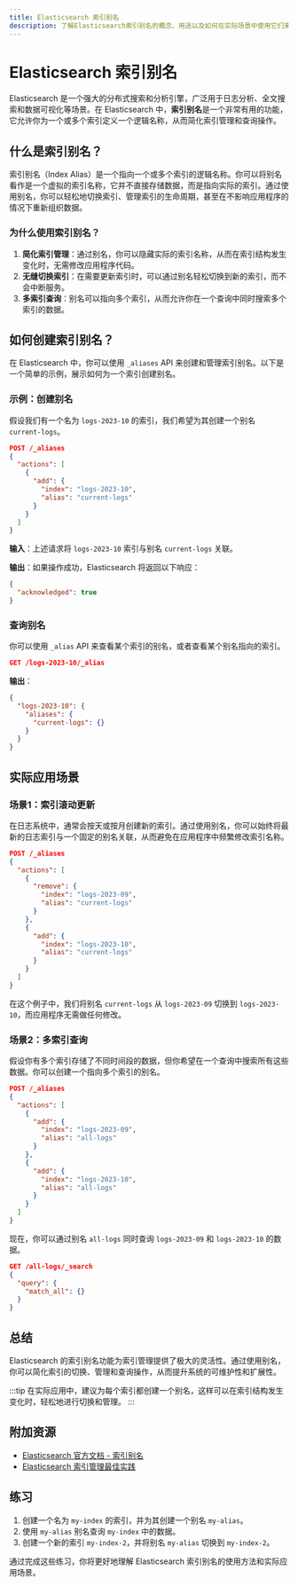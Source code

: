 ```yaml
---
title: Elasticsearch 索引别名
description: 了解Elasticsearch索引别名的概念、用途以及如何在实际场景中使用它们来优化索引管理。
---
```


# Elasticsearch 索引别名

Elasticsearch 是一个强大的分布式搜索和分析引擎，广泛用于日志分析、全文搜索和数据可视化等场景。在 Elasticsearch 中，**索引别名**是一个非常有用的功能，它允许你为一个或多个索引定义一个逻辑名称，从而简化索引管理和查询操作。

## 什么是索引别名？

索引别名（Index Alias）是一个指向一个或多个索引的逻辑名称。你可以将别名看作是一个虚拟的索引名称，它并不直接存储数据，而是指向实际的索引。通过使用别名，你可以轻松地切换索引、管理索引的生命周期，甚至在不影响应用程序的情况下重新组织数据。

### 为什么使用索引别名？

1. **简化索引管理**：通过别名，你可以隐藏实际的索引名称，从而在索引结构发生变化时，无需修改应用程序代码。
2. **无缝切换索引**：在需要更新索引时，可以通过别名轻松切换到新的索引，而不会中断服务。
3. **多索引查询**：别名可以指向多个索引，从而允许你在一个查询中同时搜索多个索引的数据。

## 如何创建索引别名？

在 Elasticsearch 中，你可以使用 `_aliases` API 来创建和管理索引别名。以下是一个简单的示例，展示如何为一个索引创建别名。

### 示例：创建别名

假设我们有一个名为 `logs-2023-10` 的索引，我们希望为其创建一个别名 `current-logs`。

```json
POST /_aliases
{
  "actions": [
    {
      "add": {
        "index": "logs-2023-10",
        "alias": "current-logs"
      }
    }
  ]
}
```

**输入**：上述请求将 `logs-2023-10` 索引与别名 `current-logs` 关联。

**输出**：如果操作成功，Elasticsearch 将返回以下响应：

```json
{
  "acknowledged": true
}
```

### 查询别名

你可以使用 `_alias` API 来查看某个索引的别名，或者查看某个别名指向的索引。

```json
GET /logs-2023-10/_alias
```

**输出**：

```json
{
  "logs-2023-10": {
    "aliases": {
      "current-logs": {}
    }
  }
}
```

## 实际应用场景

### 场景1：索引滚动更新

在日志系统中，通常会按天或按月创建新的索引。通过使用别名，你可以始终将最新的日志索引与一个固定的别名关联，从而避免在应用程序中频繁修改索引名称。

```json
POST /_aliases
{
  "actions": [
    {
      "remove": {
        "index": "logs-2023-09",
        "alias": "current-logs"
      }
    },
    {
      "add": {
        "index": "logs-2023-10",
        "alias": "current-logs"
      }
    }
  ]
}
```

在这个例子中，我们将别名 `current-logs` 从 `logs-2023-09` 切换到 `logs-2023-10`，而应用程序无需做任何修改。

### 场景2：多索引查询

假设你有多个索引存储了不同时间段的数据，但你希望在一个查询中搜索所有这些数据。你可以创建一个指向多个索引的别名。

```json
POST /_aliases
{
  "actions": [
    {
      "add": {
        "index": "logs-2023-09",
        "alias": "all-logs"
      }
    },
    {
      "add": {
        "index": "logs-2023-10",
        "alias": "all-logs"
      }
    }
  ]
}
```

现在，你可以通过别名 `all-logs` 同时查询 `logs-2023-09` 和 `logs-2023-10` 的数据。

```json
GET /all-logs/_search
{
  "query": {
    "match_all": {}
  }
}
```

## 总结

Elasticsearch 的索引别名功能为索引管理提供了极大的灵活性。通过使用别名，你可以简化索引的切换、管理和查询操作，从而提升系统的可维护性和扩展性。

:::tip
在实际应用中，建议为每个索引都创建一个别名，这样可以在索引结构发生变化时，轻松地进行切换和管理。
:::

## 附加资源

- [Elasticsearch 官方文档 - 索引别名](https://www.elastic.co/guide/en/elasticsearch/reference/current/indices-aliases.html)
- [Elasticsearch 索引管理最佳实践](https://www.elastic.co/blog/managing-time-based-indices-efficiently)

## 练习

1. 创建一个名为 `my-index` 的索引，并为其创建一个别名 `my-alias`。
2. 使用 `my-alias` 别名查询 `my-index` 中的数据。
3. 创建一个新的索引 `my-index-2`，并将别名 `my-alias` 切换到 `my-index-2`。

通过完成这些练习，你将更好地理解 Elasticsearch 索引别名的使用方法和实际应用场景。